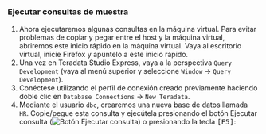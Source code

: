 
### Ejecutar consultas de muestra
1. Ahora ejecutaremos algunas consultas en la máquina virtual. Para evitar problemas de copiar y pegar entre el host y la máquina virtual, abriremos este inicio rápido en la máquina virtual. Vaya al escritorio virtual, inicie Firefox y apúntelo a este inicio rápido.
2. Una vez en Teradata Studio Express, vaya a la perspectiva `Query Development` (vaya al menú superior y seleccione `Window` -> `Query Development`).
3. Conéctese utilizando el perfil de conexión creado previamente haciendo doble clic en `Database Connections` -> `New Teradata`.
4. Mediante el usuario `dbc`, crearemos una nueva base de datos llamada `HR`. Copie/pegue esta consulta y ejecútela presionando el botón Ejecutar consulta (![Botón Ejecutar consulta](../images/run.query.button.png)) o presionando la tecla <kbd>[F5]</kbd>:

<GettingStartedQueries />